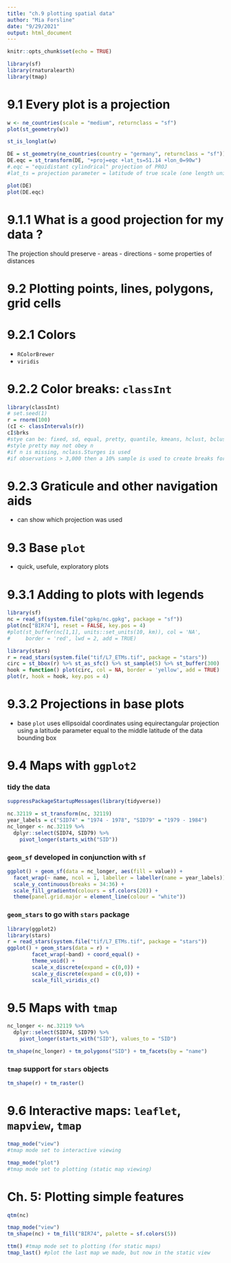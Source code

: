 ```yaml
---
title: "ch.9 plotting spatial data"
author: "Mia Forsline"
date: "9/29/2021"
output: html_document
---
```


```r
knitr::opts_chunk$set(echo = TRUE)

library(sf)
library(rnaturalearth)
library(tmap)
```

# 9.1 Every plot is a projection 
```r
w <- ne_countries(scale = "medium", returnclass = "sf")
plot(st_geometry(w))

st_is_longlat(w)
```

```r
DE = st_geometry(ne_countries(country = "germany", returnclass = "sf"))
DE.eqc = st_transform(DE, "+proj=eqc +lat_ts=51.14 +lon_0=90w")
#.eqc = "equidistant cylindrical" projection of PROJ
#lat_ts = projection parameter = latitude of true scale (one length unit N-S = one length unit E-W)

plot(DE)
plot(DE.eqc)
```

# 9.1.1 What is a good projection for my data ? 
The projection should preserve 
- areas 
- directions 
- some properties of distances 

# 9.2 Plotting points, lines, polygons, grid cells 

# 9.2.1 Colors 
- `RColorBrewer`
- `viridis`

# 9.2.2 Color breaks: `classInt` 

```r
library(classInt)
# set.seed(1) 
r = rnorm(100)
(cI <- classIntervals(r))
cI$brks
#stye can be: fixed, sd, equal, pretty, quantile, kmeans, hclust, bclust, fisher, or jenks
#style pretty may not obey n
#if n is missing, nclass.Sturges is used 
#if observations > 3,000 then a 10% sample is used to create breaks for fisher and jenks 
```

# 9.2.3 Graticule and other navigation aids 
- can show which projection was used 

# 9.3 Base `plot` 
- quick, usefule, exploratory plots 

# 9.3.1 Adding to plots with legends 

```r
library(sf)
nc = read_sf(system.file("gpkg/nc.gpkg", package = "sf"))
plot(nc["BIR74"], reset = FALSE, key.pos = 4)
#plot(st_buffer(nc[1,1], units::set_units(10, km)), col = 'NA', 
#     border = 'red', lwd = 2, add = TRUE)
```

```r
library(stars)
r = read_stars(system.file("tif/L7_ETMs.tif", package = "stars"))
circ = st_bbox(r) %>% st_as_sfc() %>% st_sample(5) %>% st_buffer(300)
hook = function() plot(circ, col = NA, border = 'yellow', add = TRUE)
plot(r, hook = hook, key.pos = 4)
```

# 9.3.2 Projections in base plots 
- base `plot` uses ellipsoidal coordinates using equirectangular projection using a latitude parameter equal to the middle latitude of the data bounding box 

# 9.4 Maps with `ggplot2` 

### tidy the data 
```r
suppressPackageStartupMessages(library(tidyverse))

nc.32119 = st_transform(nc, 32119) 
year_labels = c("SID74" = "1974 - 1978", "SID79" = "1979 - 1984")
nc_longer <- nc.32119 %>% 
  dplyr::select(SID74, SID79) %>% 
    pivot_longer(starts_with("SID")) 
```

### `geom_sf` developed in conjunction with `sf` 
```r
ggplot() + geom_sf(data = nc_longer, aes(fill = value)) + 
  facet_wrap(~ name, ncol = 1, labeller = labeller(name = year_labels)) +
  scale_y_continuous(breaks = 34:36) +
  scale_fill_gradientn(colours = sf.colors(20)) +
  theme(panel.grid.major = element_line(colour = "white"))
```
### `geom_stars` to go with `stars` package 
```r
library(ggplot2)
library(stars)
r = read_stars(system.file("tif/L7_ETMs.tif", package = "stars"))
ggplot() + geom_stars(data = r) +
        facet_wrap(~band) + coord_equal() +
        theme_void() +
        scale_x_discrete(expand = c(0,0)) + 
        scale_y_discrete(expand = c(0,0)) +
        scale_fill_viridis_c()
```


# 9.5 Maps with `tmap` 
```r
nc_longer <- nc.32119 %>% 
  dplyr::select(SID74, SID79) %>% 
    pivot_longer(starts_with("SID"), values_to = "SID") 

tm_shape(nc_longer) + tm_polygons("SID") + tm_facets(by = "name")
```
### `tmap` support for `stars` objects 
```r
tm_shape(r) + tm_raster()
```

# 9.6 Interactive maps: `leaflet`, `mapview`, `tmap`
```r
tmap_mode("view") 
#tmap mode set to interactive viewing 

tmap_mode("plot")
#tmap mode set to plotting (static map viewing)
```

# Ch. 5: Plotting simple features 

```r
qtm(nc)
```

```r
tmap_mode("view")
tm_shape(nc) + tm_fill("BIR74", palette = sf.colors(5))

ttm() #tmap mode set to plotting (for static maps)
tmap_last() #plot the last map we made, but now in the static view 

```

